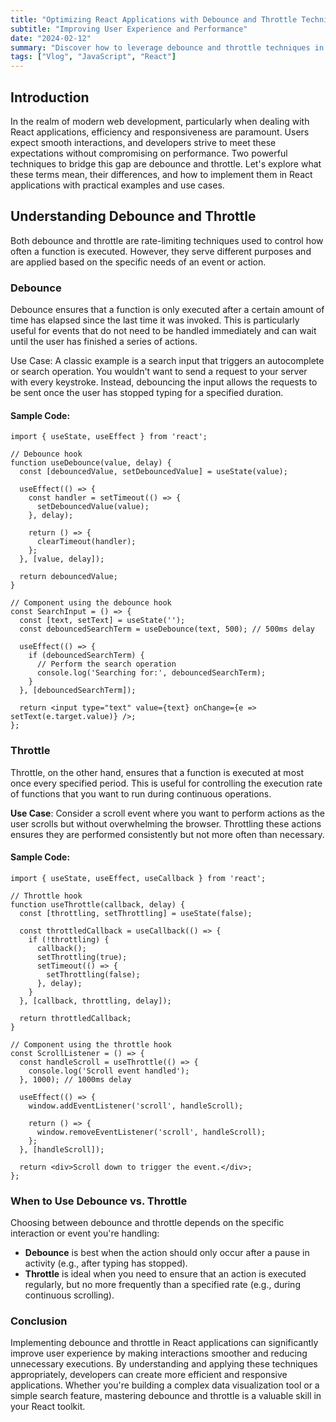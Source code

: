 ```yaml
---
title: "Optimizing React Applications with Debounce and Throttle Techniques"
subtitle: "Improving User Experience and Performance"
date: "2024-02-12"
summary: "Discover how to leverage debounce and throttle techniques in React to enhance your application's performance and user experience. This blog dives into the concepts with practical examples and use cases, showcasing how to implement these strategies effectively."
tags: ["Vlog", "JavaScript", "React"]
---
```


## Introduction

In the realm of modern web development, particularly when dealing with React applications, efficiency and responsiveness are paramount. Users expect smooth interactions, and developers strive to meet these expectations without compromising on performance. Two powerful techniques to bridge this gap are debounce and throttle. Let's explore what these terms mean, their differences, and how to implement them in React applications with practical examples and use cases.

## Understanding Debounce and Throttle

Both debounce and throttle are rate-limiting techniques used to control how often a function is executed. However, they serve different purposes and are applied based on the specific needs of an event or action.

### Debounce

Debounce ensures that a function is only executed after a certain amount of time has elapsed since the last time it was invoked. This is particularly useful for events that do not need to be handled immediately and can wait until the user has finished a series of actions.

Use Case: A classic example is a search input that triggers an autocomplete or search operation. You wouldn't want to send a request to your server with every keystroke. Instead, debouncing the input allows the requests to be sent once the user has stopped typing for a specified duration.

#### Sample Code:

```tsx
import { useState, useEffect } from 'react';

// Debounce hook
function useDebounce(value, delay) {
  const [debouncedValue, setDebouncedValue] = useState(value);

  useEffect(() => {
    const handler = setTimeout(() => {
      setDebouncedValue(value);
    }, delay);

    return () => {
      clearTimeout(handler);
    };
  }, [value, delay]);

  return debouncedValue;
}

// Component using the debounce hook
const SearchInput = () => {
  const [text, setText] = useState('');
  const debouncedSearchTerm = useDebounce(text, 500); // 500ms delay

  useEffect(() => {
    if (debouncedSearchTerm) {
      // Perform the search operation
      console.log('Searching for:', debouncedSearchTerm);
    }
  }, [debouncedSearchTerm]);

  return <input type="text" value={text} onChange={e => setText(e.target.value)} />;
};
```

### Throttle

Throttle, on the other hand, ensures that a function is executed at most once every specified period. This is useful for controlling the execution rate of functions that you want to run during continuous operations.

**Use Case**: Consider a scroll event where you want to perform actions as the user scrolls but without overwhelming the browser. Throttling these actions ensures they are performed consistently but not more often than necessary.

#### Sample Code:

```tsx
import { useState, useEffect, useCallback } from 'react';

// Throttle hook
function useThrottle(callback, delay) {
  const [throttling, setThrottling] = useState(false);

  const throttledCallback = useCallback(() => {
    if (!throttling) {
      callback();
      setThrottling(true);
      setTimeout(() => {
        setThrottling(false);
      }, delay);
    }
  }, [callback, throttling, delay]);

  return throttledCallback;
}

// Component using the throttle hook
const ScrollListener = () => {
  const handleScroll = useThrottle(() => {
    console.log('Scroll event handled');
  }, 1000); // 1000ms delay

  useEffect(() => {
    window.addEventListener('scroll', handleScroll);

    return () => {
      window.removeEventListener('scroll', handleScroll);
    };
  }, [handleScroll]);

  return <div>Scroll down to trigger the event.</div>;
};
```

### When to Use Debounce vs. Throttle

Choosing between debounce and throttle depends on the specific interaction or event you're handling:

* **Debounce** is best when the action should only occur after a pause in activity (e.g., after typing has stopped).
* **Throttle** is ideal when you need to ensure that an action is executed regularly, but no more frequently than a specified rate (e.g., during continuous scrolling).

### Conclusion

Implementing debounce and throttle in React applications can significantly improve user experience by making interactions smoother and reducing unnecessary executions. By understanding and applying these techniques appropriately, developers can create more efficient and responsive applications. Whether you're building a complex data visualization tool or a simple search feature, mastering debounce and throttle is a valuable skill in your React toolkit.